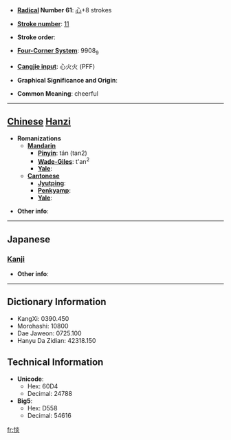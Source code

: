* '''[[Wiktionary:Chinese radical index| Radical]] Number 61''': [[Wiktionary:Chinese radical index 心|心]]+8 strokes

* '''[[Wiktionary:Chinese total strokes index|Stroke number]]''': [[Wiktionary:Chinese total strokes index 11|11]]

* '''Stroke order''': 

* '''[[Wiktionary:Chinese four corner index|Four-Corner System]]''': 9908<sub>9</sub>

* '''[[Wiktionary:Chinese Cangjie index|Cangjie input]]''': 心火火 (PFF)

* '''Graphical Significance and Origin''': 

* '''Common Meaning''': cheerful

----

== [[Chinese]] [[Hanzi]] ==

* '''Romanizations'''
** '''[[Mandarin]]'''
*** '''[[Pinyin]]''': tán (tan2)
*** '''[[Wade-Giles]]''': t'an<sup>2</sup>
*** '''[[Yale]]''': 
** '''[[Cantonese]]'''
*** '''[[Jyutping]]''':
*** '''[[Penkyamp]]''': 
*** '''[[Yale]]''': 

* '''Other info''': 

----

==Japanese==
===[[Kanji]]===
{{kanji|on readings=[[たん]] (tan), [[てん]] (ten), [[ねん]] (nen), [[えん]] (en)
|kun readings=[[うれえる]] (ureeru)
}}

* '''Other info''':  

----

== Dictionary Information ==

* KangXi: 0390.450
* Morohashi: 10800
* Dae Jaweon: 0725.100
* Hanyu Da Zidian: 42318.150

== Technical Information ==

* '''Unicode''':
** Hex: 60D4
** Decimal: 24788
* '''Big5''':
** Hex: D558
** Decimal: 54616

[[fr:惔]]